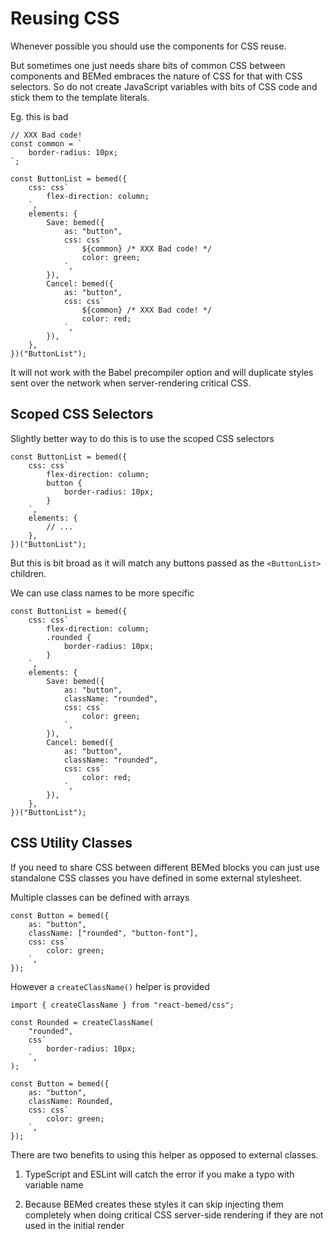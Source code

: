 
<Title>Reusing CSS</Title>

# Reusing CSS

Whenever possible you should use the components for CSS reuse.

But sometimes one just needs share bits of common CSS between components and
BEMed embraces the nature of CSS for that with CSS selectors. So do not
create JavaScript variables with bits of CSS code and stick them to the
template literals.

Eg. this is bad

```tsx{2,4}{14,14}{21,21}
// XXX Bad code!
const common = `
    border-radius: 10px;
`;

const ButtonList = bemed({
    css: css`
        flex-direction: column;
    `,
    elements: {
        Save: bemed({
            as: "button",
            css: css`
                ${common} /* XXX Bad code! */
                color: green;
            `,
        }),
        Cancel: bemed({
            as: "button",
            css: css`
                ${common} /* XXX Bad code! */
                color: red;
            `,
        }),
    },
})("ButtonList");
```

It will not work with the Babel precompiler option and will duplicate styles
sent over the network when server-rendering critical CSS.

## Scoped CSS Selectors

Slightly better way to do this is to use the scoped CSS selectors

```tsx{4,6}
const ButtonList = bemed({
    css: css`
        flex-direction: column;
        button {
            border-radius: 10px;
        }
    `,
    elements: {
        // ...
    },
})("ButtonList");
```

But this is bit broad as it will match any buttons passed as the
`<ButtonList>` children.

We can use class names to be more specific

```tsx{4,6}{11,11}{18,18}
const ButtonList = bemed({
    css: css`
        flex-direction: column;
        .rounded {
            border-radius: 10px;
        }
    `,
    elements: {
        Save: bemed({
            as: "button",
            className: "rounded",
            css: css`
                color: green;
            `,
        }),
        Cancel: bemed({
            as: "button",
            className: "rounded",
            css: css`
                color: red;
            `,
        }),
    },
})("ButtonList");
```

## CSS Utility Classes

If you need to share CSS between different BEMed blocks you can just use
standalone CSS classes you have defined in some external stylesheet.

Multiple classes can be defined with arrays

```tsx{3,3}
const Button = bemed({
    as: "button",
    className: ["rounded", "button-font"],
    css: css`
        color: green;
    `,
});
```

However a `createClassName()` helper is provided

```tsx{12,12}
import { createClassName } from "react-bemed/css";

const Rounded = createClassName(
    "rounded",
    css`
        border-radius: 10px;
    `,
);

const Button = bemed({
    as: "button",
    className: Rounded,
    css: css`
        color: green;
    `,
});
```

There are two benefits to using this helper as opposed to external classes.

1. TypeScript and ESLint will catch the error if you make a typo with variable name

2. Because BEMed creates these styles it can skip injecting them completely
   when doing critical CSS server-side rendering if they are not used in the
   initial render
